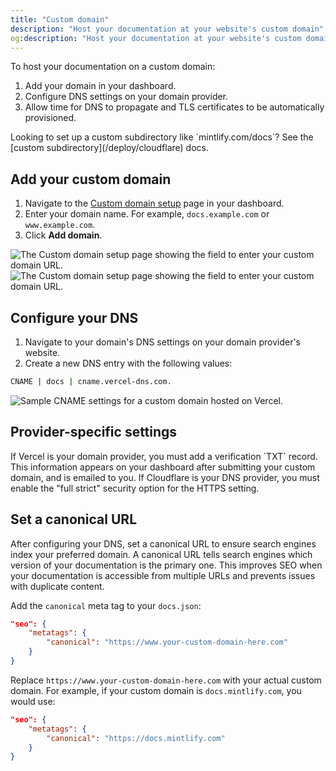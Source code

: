 ```yaml
---
title: "Custom domain"
description: "Host your documentation at your website's custom domain"
og:description: "Host your documentation at your website's custom domain"
---
```


To host your documentation on a custom domain:
1. Add your domain in your dashboard.
2. Configure DNS settings on your domain provider.
3. Allow time for DNS to propagate and TLS certificates to be automatically provisioned.

<Info>
  Looking to set up a custom subdirectory like `mintlify.com/docs`? See the [custom subdirectory](/deploy/cloudflare) docs.
</Info>

## Add your custom domain

1. Navigate to the [Custom domain setup](https://dashboard.mintlify.com/settings/deployment/custom-domain) page in your dashboard.
2. Enter your domain name. For example, `docs.example.com` or `www.example.com`.
3. Click **Add domain**.

<Frame>
  <img
    alt="The Custom domain setup page showing the field to enter your custom domain URL."
    className="block dark:hidden"
    src="/images/domain/add-custom-domain-light.png"
  />
  <img
    alt="The Custom domain setup page showing the field to enter your custom domain URL."
    className="hidden dark:block"
    src="/images/domain/add-custom-domain-dark.png"
  />
</Frame>

## Configure your DNS

1. Navigate to your domain's DNS settings on your domain provider's website.
2. Create a new DNS entry with the following values:

```bash
CNAME | docs | cname.vercel-dns.com.
```

<Frame>
  <img alt="Sample CNAME settings for a custom domain hosted on Vercel." src="https://mintlify-assets.b-cdn.net/mintlify-dns.png" />
</Frame>

## Provider-specific settings

<AccordionGroup>
  <Accordion title="Vercel verification">
    If Vercel is your domain provider, you must add a verification `TXT` record. This information appears on your dashboard after submitting your custom domain, and is emailed to you.
  </Accordion>

  <Accordion title="Cloudflare security settings">
    If Cloudflare is your DNS provider, you must enable the "full strict" security option for the HTTPS setting.
  </Accordion>
</AccordionGroup>

## Set a canonical URL

After configuring your DNS, set a canonical URL to ensure search engines index your preferred domain. A canonical URL tells search engines which version of your documentation is the primary one. This improves SEO when your documentation is accessible from multiple URLs and prevents issues with duplicate content.

Add the `canonical` meta tag to your `docs.json`:

```json
"seo": {
    "metatags": {
        "canonical": "https://www.your-custom-domain-here.com"
    }
}
```

Replace `https://www.your-custom-domain-here.com` with your actual custom domain. For example, if your custom domain is `docs.mintlify.com`, you would use:

```json
"seo": {
    "metatags": {
        "canonical": "https://docs.mintlify.com"
    }
}
```
